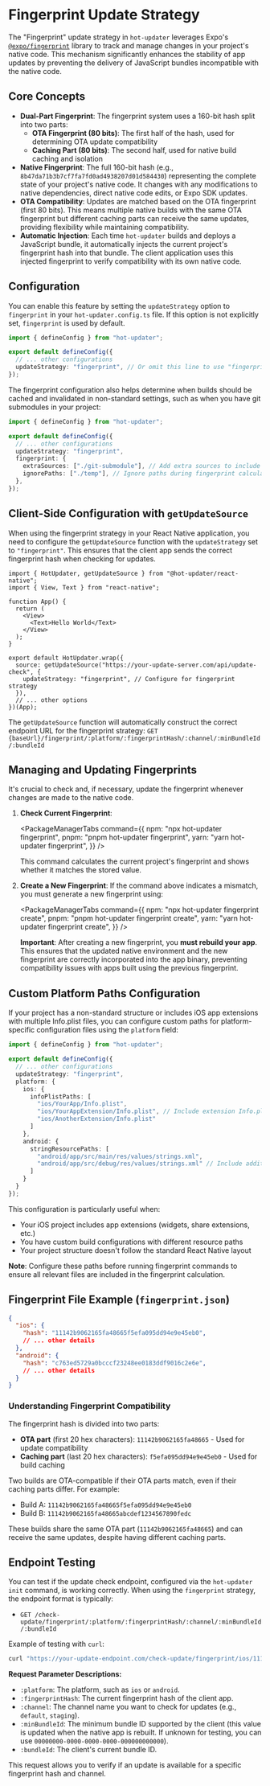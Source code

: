 
# Fingerprint Update Strategy

The "Fingerprint" update strategy in `hot-updater` leverages Expo's [`@expo/fingerprint`](https://expo.dev/blog/fingerprint-your-native-runtime) library to track and manage changes in your project's native code. This mechanism significantly enhances the stability of app updates by preventing the delivery of JavaScript bundles incompatible with the native code.

## Core Concepts

*   **Dual-Part Fingerprint**: The fingerprint system uses a 160-bit hash split into two parts:
    - **OTA Fingerprint (80 bits)**: The first half of the hash, used for determining OTA update compatibility
    - **Caching Part (80 bits)**: The second half, used for native build caching and isolation
*   **Native Fingerprint**: The full 160-bit hash (e.g., `8b47da71b3b7cf7fa7fd0ad4938207d01d584430`) representing the complete state of your project's native code. It changes with any modifications to native dependencies, direct native code edits, or Expo SDK updates.
*   **OTA Compatibility**: Updates are matched based on the OTA fingerprint (first 80 bits). This means multiple native builds with the same OTA fingerprint but different caching parts can receive the same updates, providing flexibility while maintaining compatibility.
*   **Automatic Injection**: Each time `hot-updater` builds and deploys a JavaScript bundle, it automatically injects the current project's fingerprint hash into that bundle. The client application uses this injected fingerprint to verify compatibility with its own native code.

## Configuration

You can enable this feature by setting the `updateStrategy` option to `fingerprint` in your `hot-updater.config.ts` file. If this option is not explicitly set, `fingerprint` is used by default.

```typescript title="hot-updater.config.ts"
import { defineConfig } from "hot-updater";

export default defineConfig({
  // ... other configurations
  updateStrategy: "fingerprint", // Or omit this line to use "fingerprint" by default
});
```

The fingerprint configuration also helps determine when builds should be cached and invalidated in non-standard settings, such as when you have git submodules in your project:

```typescript title="hot-updater.config.ts"
import { defineConfig } from "hot-updater";

export default defineConfig({
  // ... other configurations
  updateStrategy: "fingerprint",
  fingerprint: {
    extraSources: ["./git-submodule"], // Add extra sources to include in fingerprint calculation
    ignorePaths: ["./temp"], // Ignore paths during fingerprint calculation
  },
});
```

## Client-Side Configuration with `getUpdateSource`

When using the fingerprint strategy in your React Native application, you need to configure the `getUpdateSource` function with the `updateStrategy` set to `"fingerprint"`. This ensures that the client app sends the correct fingerprint hash when checking for updates.

```tsx title="App.tsx"
import { HotUpdater, getUpdateSource } from "@hot-updater/react-native";
import { View, Text } from "react-native";

function App() {
  return (
    <View>
      <Text>Hello World</Text>
    </View>
  );
}

export default HotUpdater.wrap({
  source: getUpdateSource("https://your-update-server.com/api/update-check", {
    updateStrategy: "fingerprint", // Configure for fingerprint strategy
  }),
  // ... other options
})(App);
```

The `getUpdateSource` function will automatically construct the correct endpoint URL for the fingerprint strategy:
`GET {baseUrl}/fingerprint/:platform/:fingerprintHash/:channel/:minBundleId/:bundleId`

## Managing and Updating Fingerprints

It's crucial to check and, if necessary, update the fingerprint whenever changes are made to the native code.

1.  **Check Current Fingerprint**:

    <PackageManagerTabs command={{
      npm: "npx hot-updater fingerprint",
      pnpm: "pnpm hot-updater fingerprint",
      yarn: "yarn hot-updater fingerprint",
    }} />

    This command calculates the current project's fingerprint and shows whether it matches the stored value.

2.  **Create a New Fingerprint**:
    If the command above indicates a mismatch, you must generate a new fingerprint using:

    <PackageManagerTabs command={{
      npm: "npx hot-updater fingerprint create",
      pnpm: "pnpm hot-updater fingerprint create",
      yarn: "yarn hot-updater fingerprint create",
    }} />

    **Important**: After creating a new fingerprint, you **must rebuild your app**. This ensures that the updated native environment and the new fingerprint are correctly incorporated into the app binary, preventing compatibility issues with apps built using the previous fingerprint.

## Custom Platform Paths Configuration

If your project has a non-standard structure or includes iOS app extensions with multiple Info.plist files, you can configure custom paths for platform-specific configuration files using the `platform` field:

```typescript title="hot-updater.config.ts"
import { defineConfig } from "hot-updater";

export default defineConfig({
  // ... other configurations
  updateStrategy: "fingerprint",
  platform: {
    ios: {
      infoPlistPaths: [
        "ios/YourApp/Info.plist",
        "ios/YourAppExtension/Info.plist", // Include extension Info.plist
        "ios/AnotherExtension/Info.plist"
      ]
    },
    android: {
      stringResourcePaths: [
        "android/app/src/main/res/values/strings.xml",
        "android/app/src/debug/res/values/strings.xml" // Include additional resource files
      ]
    }
  }
});
```

This configuration is particularly useful when:
- Your iOS project includes app extensions (widgets, share extensions, etc.)
- You have custom build configurations with different resource paths
- Your project structure doesn't follow the standard React Native layout

**Note**: Configure these paths before running fingerprint commands to ensure all relevant files are included in the fingerprint calculation.

## Fingerprint File Example (`fingerprint.json`)

```json
{
  "ios": {
    "hash": "11142b9062165fa48665f5efa095dd94e9e45eb0",
    // ... other details
  },
  "android": {
    "hash": "c763ed5729a0bcccf23248ee0183ddf9016c2e6e",
    // ... other details
  }
}
```

### Understanding Fingerprint Compatibility

The fingerprint hash is divided into two parts:
- **OTA part** (first 20 hex characters): `11142b9062165fa48665` - Used for update compatibility
- **Caching part** (last 20 hex characters): `f5efa095dd94e9e45eb0` - Used for build caching

Two builds are OTA-compatible if their OTA parts match, even if their caching parts differ. For example:
- Build A: `11142b9062165fa48665f5efa095dd94e9e45eb0`
- Build B: `11142b9062165fa48665abcdef1234567890fedc`

These builds share the same OTA part (`11142b9062165fa48665`) and can receive the same updates, despite having different caching parts.

## Endpoint Testing

You can test if the update check endpoint, configured via the `hot-updater init` command, is working correctly. When using the `fingerprint` strategy, the endpoint format is typically:

*   `GET /check-update/fingerprint/:platform/:fingerprintHash/:channel/:minBundleId/:bundleId`

Example of testing with `curl`:

```bash
curl "https://your-update-endpoint.com/check-update/fingerprint/ios/11142b9062165fa48665f5efa095dd94e9e45eb0/production/00000000-0000-0000-0000-000000000000/00000000-0000-0000-0000-000000000001"
```

**Request Parameter Descriptions:**

*   `:platform`: The platform, such as `ios` or `android`.
*   `:fingerprintHash`: The current fingerprint hash of the client app.
*   `:channel`: The channel name you want to check for updates (e.g., `default`, `staging`).
*   `:minBundleId`: The minimum bundle ID supported by the client (this value is updated when the native app is rebuilt. If unknown for testing, you can use `00000000-0000-0000-0000-000000000000`).
*   `:bundleId`: The client's current bundle ID.

This request allows you to verify if an update is available for a specific fingerprint hash and channel.
